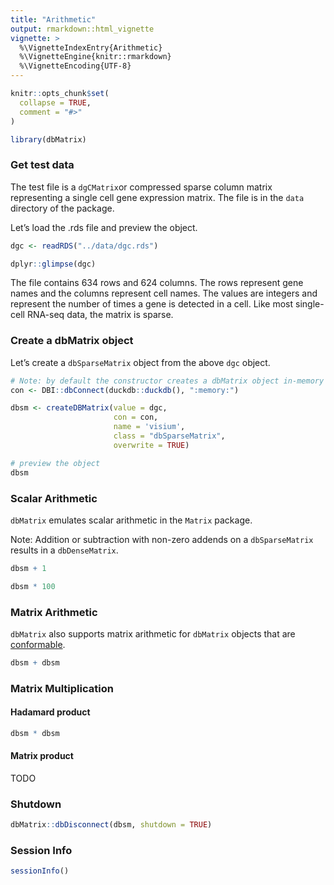```yaml
---
title: "Arithmetic"
output: rmarkdown::html_vignette
vignette: >
  %\VignetteIndexEntry{Arithmetic}
  %\VignetteEngine{knitr::rmarkdown}
  %\VignetteEncoding{UTF-8}
---
```


```r
knitr::opts_chunk$set(
  collapse = TRUE,
  comment = "#>"
)
```

```r
library(dbMatrix)
```


### Get test data
The test file is a `dgCMatrix`or compressed sparse column matrix representing a single cell gene expression matrix. The file is in the `data` directory of the package.

Let's load the .rds file and preview the object.

```r
dgc <- readRDS("../data/dgc.rds")

dplyr::glimpse(dgc)
```

The file contains 634 rows and 624 columns. The rows represent gene names and the columns represent cell names. The values are integers and represent the number of times a gene is detected in a cell. Like most single-cell RNA-seq data, the matrix is sparse.


### Create a dbMatrix object
Let's create a `dbSparseMatrix` object from the above `dgc` object.
```r
# Note: by default the constructor creates a dbMatrix object in-memory
con <- DBI::dbConnect(duckdb::duckdb(), ":memory:")

dbsm <- createDBMatrix(value = dgc, 
                       con = con, 
                       name = 'visium', 
                       class = "dbSparseMatrix",
                       overwrite = TRUE)

# preview the object
dbsm
```

### Scalar Arithmetic
`dbMatrix` emulates scalar arithmetic in the `Matrix` package. 

Note: Addition or subtraction with non-zero addends on a `dbSparseMatrix` results in a `dbDenseMatrix`.
```r
dbsm + 1

dbsm * 100
```

### Matrix Arithmetic
`dbMatrix` also supports matrix arithmetic for `dbMatrix` objects that are [conformable](https://en.wikipedia.org/wiki/Conformable_matrix).
```r
dbsm + dbsm
```

### Matrix Multiplication

#### Hadamard product
```r
dbsm * dbsm
```

#### Matrix product
TODO

### Shutdown
```r
dbMatrix::dbDisconnect(dbsm, shutdown = TRUE)
```

### Session Info
```r
sessionInfo()
```


